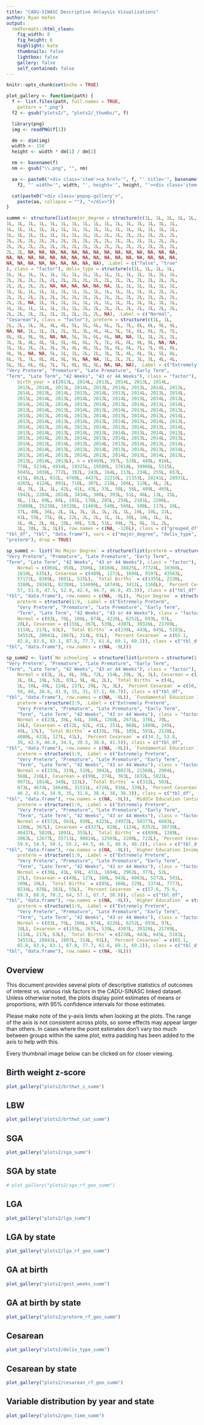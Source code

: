 ```yaml
---
title: "CADU-SINASC Descriptive Anlaysis Visualizations"
author: Ryan Hafen
output:
  rmdformats::html_clean:
    fig_width: 8
    fig_height: 6
    highlight: kate
    thumbnails: false
    lightbox: false
    gallery: false
    self_contained: false
---
```



<link rel="stylesheet" href="lib/magnific-popup.css">
<script src="lib/jquery.magnific-popup.js"></script>

<style>
  .popup-gallery {
    width: 800px
  }
  .item {
    position: relative;
    padding: 0px;
    display: inline-block;
  }
  .item img {
    margin: 0px;
    padding: 0px;
  }
  .item-label {
    position: absolute;
    top: 0;
    width: 150px;
    text-align: center;
    background: black;
    opacity: 0.6;
    color: white;
  }
  .mfp-title {
    color: darkgray !important;
    padding-left: 10px !important;
  }
  .mfp-counter {
    color: darkgray !important;
    padding-right: 10px !important;
  }
</style>

<script>
$(document).ready(function() {
	$('.popup-gallery').magnificPopup({
		delegate: 'a',
		type: 'image',
		tLoading: 'Loading plot #%curr%...',
		mainClass: 'mfp-img-mobile',
		gallery: {
			enabled: true,
			navigateByImgClick: true,
			preload: [0,1] // Will preload 0 - before current, and 1 after the current image
		},
		image: {
			tError: '<a href="%url%">The plot #%curr%</a> could not be loaded.',
			titleSrc: function(item) {
				return item.el.attr('title');
			}
		}
	});
});
</script>

```r
knitr::opts_chunk$set(echo = TRUE)

plot_gallery <- function(path) {
  f <- list.files(path, full.names = TRUE,
    pattern = ".png")
  f2 <- gsub("plots2/", "plots2/_thumbs/", f)

  library(png)
  img <- readPNG(f[1])

  dm <- dim(img)
  width <- 150
  height <- width * dm[1] / dm[2]

  nm <- basename(f)
  nm <- gsub("\\.png", "", nm)

  aa <- paste0("<div class='item'><a href='", f, "' title='", basename(path), "/", nm, ".png'><img src='",
    f2, "' width='", width, "', height='", height, "'><div class='item-label'>", nm, "</div></a></div>")

  cat(paste0("<div class='popup-gallery'>",
    paste(aa, collapse = ""), "</div>"))
}

summm <- structure(list(major_degree = structure(c(1L, 1L, 1L, 1L, 1L, 
1L, 1L, 1L, 1L, 1L, 1L, 1L, 1L, 1L, 1L, 1L, 1L, 1L, 1L, 1L, 1L, 
1L, 1L, 1L, 1L, 1L, 1L, 1L, 1L, 1L, 1L, 1L, 1L, 1L, 1L, 1L, 1L, 
1L, 1L, 1L, 1L, 1L, 1L, 1L, 1L, 1L, 2L, 2L, 2L, 2L, 2L, 2L, 2L, 
2L, 2L, 2L, 2L, 2L, 2L, 2L, 2L, 2L, 2L, 2L, 2L, 2L, 2L, 2L, 2L, 
2L, 2L, 2L, 2L, 2L, 2L, 2L, 2L, 2L, 2L, 2L, 2L, 2L, 2L, 2L, 2L, 
2L, 2L, NA, NA, NA, NA, NA, NA, NA, NA, NA, NA, NA, NA, NA, NA, 
NA, NA, NA, NA, NA, NA, NA, NA, NA, NA, NA, NA, NA, NA, NA, NA, 
NA, NA, NA, NA, NA, NA, NA, NA, NA), .Label = c("false", "true"
), class = "factor"), deliv_type = structure(c(1L, 1L, 1L, 1L, 
1L, 1L, 1L, 1L, 1L, 1L, 1L, 1L, 1L, 1L, 1L, 1L, 1L, 1L, 1L, 1L, 
2L, 2L, 2L, 2L, 2L, 2L, 2L, 2L, 2L, 2L, 2L, 2L, 2L, 2L, 2L, 2L, 
2L, 2L, 2L, 2L, NA, NA, NA, NA, NA, NA, 1L, 1L, 1L, 1L, 1L, 1L, 
1L, 1L, 1L, 1L, 1L, 1L, 1L, 1L, 1L, 1L, 1L, 1L, 1L, 1L, 2L, 2L, 
2L, 2L, 2L, 2L, 2L, 2L, 2L, 2L, 2L, 2L, 2L, 2L, 2L, 2L, 2L, 2L, 
2L, 2L, NA, 1L, 1L, 1L, 1L, 1L, 1L, 1L, 1L, 1L, 1L, 1L, 1L, 1L, 
1L, 1L, 1L, 1L, 1L, 1L, 1L, 2L, 2L, 2L, 2L, 2L, 2L, 2L, 2L, 2L, 
2L, 2L, 2L, 2L, 2L, 2L, 2L, 2L, 2L, NA), .Label = c("Normal", 
"Cesarean"), class = "factor"), preterm = structure(c(1L, 1L, 
2L, 2L, 3L, 3L, 4L, 4L, 5L, 5L, 6L, 6L, 7L, 7L, 8L, 8L, 9L, 9L, 
NA, NA, 1L, 1L, 2L, 2L, 3L, 3L, 4L, 4L, 5L, 5L, 6L, 6L, 7L, 7L, 
8L, 8L, 9L, 9L, NA, NA, 5L, 5L, 6L, 6L, NA, NA, 1L, 1L, 2L, 2L, 
3L, 3L, 4L, 4L, 5L, 5L, 6L, 6L, 7L, 7L, 8L, 8L, 9L, 9L, NA, NA, 
1L, 1L, 2L, 2L, 3L, 3L, 4L, 4L, 5L, 5L, 6L, 6L, 7L, 7L, 8L, 8L, 
9L, 9L, NA, NA, 5L, 1L, 1L, 2L, 2L, 3L, 3L, 4L, 4L, 5L, 5L, 6L, 
6L, 7L, 7L, 8L, 8L, 9L, 9L, NA, NA, 1L, 2L, 2L, 3L, 3L, 4L, 4L, 
5L, 5L, 6L, 6L, 7L, 7L, 8L, 8L, 9L, NA, NA, NA), .Label = c("Extremely Preterm", 
"Very Preterm", "Premature", "Late Premature", "Early Term", 
"Term", "Late Term", "42 Weeks", "43 or 44 Weeks"), class = "factor"), 
    birth_year = c(2013L, 2014L, 2013L, 2014L, 2013L, 2014L, 
    2013L, 2014L, 2013L, 2014L, 2013L, 2014L, 2013L, 2014L, 2013L, 
    2014L, 2013L, 2014L, 2013L, 2014L, 2013L, 2014L, 2013L, 2014L, 
    2013L, 2014L, 2013L, 2014L, 2013L, 2014L, 2013L, 2014L, 2013L, 
    2014L, 2013L, 2014L, 2013L, 2014L, 2013L, 2014L, 2013L, 2014L, 
    2013L, 2014L, 2013L, 2014L, 2013L, 2014L, 2013L, 2014L, 2013L, 
    2014L, 2013L, 2014L, 2013L, 2014L, 2013L, 2014L, 2013L, 2014L, 
    2013L, 2014L, 2013L, 2014L, 2013L, 2014L, 2013L, 2014L, 2013L, 
    2014L, 2013L, 2014L, 2013L, 2014L, 2013L, 2014L, 2013L, 2014L, 
    2013L, 2014L, 2013L, 2014L, 2013L, 2014L, 2013L, 2014L, 2013L, 
    2013L, 2014L, 2013L, 2014L, 2013L, 2014L, 2013L, 2014L, 2013L, 
    2014L, 2013L, 2014L, 2013L, 2014L, 2013L, 2014L, 2013L, 2014L, 
    2013L, 2014L, 2013L, 2013L, 2014L, 2013L, 2014L, 2013L, 2014L, 
    2013L, 2014L, 2013L, 2014L, 2013L, 2014L, 2013L, 2014L, 2013L, 
    2013L, 2014L, 2013L), n = c(469L, 397L, 518L, 440L, 816L, 
    770L, 5234L, 4934L, 19325L, 19500L, 37818L, 39906L, 5315L, 
    5045L, 1038L, 772L, 392L, 243L, 164L, 113L, 234L, 255L, 657L, 
    615L, 862L, 832L, 4760L, 4437L, 22210L, 21353L, 28241L, 28931L, 
    4265L, 4124L, 891L, 710L, 307L, 218L, 106L, 119L, 4L, 2L, 
    4L, 5L, 1L, 1L, 42L, 41L, 43L, 33L, 50L, 56L, 409L, 465L, 
    1942L, 2284L, 2818L, 3434L, 300L, 393L, 51L, 46L, 13L, 15L, 
    9L, 11L, 69L, 86L, 191L, 176L, 285L, 254L, 2101L, 2206L, 
    15088L, 15238L, 10320L, 11469L, 548L, 566L, 100L, 117L, 26L, 
    37L, 40L, 36L, 2L, 1L, 3L, 1L, 1L, 2L, 1L, 10L, 10L, 22L, 
    43L, 55L, 75L, 8L, 22L, 2L, 2L, 1L, 1L, 30L, 10L, 1L, 1L, 
    1L, 4L, 2L, 6L, 10L, 40L, 53L, 51L, 49L, 7L, 6L, 1L, 2L, 
    1L, 38L, 3L, 1L)), row.names = c(NA, -126L), class = c("grouped_df", 
"tbl_df", "tbl", "data.frame"), vars = c("major_degree", "deliv_type", 
"preterm"), drop = TRUE)

sp_summ1 <- list(`No Major Degree` = structure(list(preterm = structure(1:9, .Label = c("Extremely Preterm", 
"Very Preterm", "Premature", "Late Premature", "Early Term", 
"Term", "Late Term", "42 Weeks", "43 or 44 Weeks"), class = "factor"), 
    Normal = c(866L, 958L, 1586L, 10168L, 38825L, 77724L, 10360L, 
    1810L, 635L), Cesarean = c(489L, 1272L, 1694L, 9197L, 43563L, 
    57172L, 8389L, 1601L, 525L), `Total Births` = c(1355L, 2230L, 
    3280L, 19365L, 82388L, 134896L, 18749L, 3411L, 1160L), `Percent Cesarean` = c(36.1, 
    57, 51.6, 47.5, 52.9, 42.4, 44.7, 46.9, 45.3)), class = c("tbl_df", 
"tbl", "data.frame"), row.names = c(NA, -9L)), `Major Degree` = structure(list(
    preterm = structure(1:9, .Label = c("Extremely Preterm", 
    "Very Preterm", "Premature", "Late Premature", "Early Term", 
    "Term", "Late Term", "42 Weeks", "43 or 44 Weeks"), class = "factor"), 
    Normal = c(83L, 76L, 106L, 874L, 4226L, 6252L, 693L, 97L, 
    28L), Cesarean = c(155L, 367L, 539L, 4307L, 30326L, 21789L, 
    1114L, 217L, 63L), `Total Births` = c(238L, 443L, 645L, 5181L, 
    34552L, 28041L, 1807L, 314L, 91L), `Percent Cesarean` = c(65.1, 
    82.8, 83.6, 83.1, 87.8, 77.7, 61.6, 69.1, 69.2)), class = c("tbl_df", 
"tbl", "data.frame"), row.names = c(NA, -9L)))

sp_summ2 <- list(`No schooling` = structure(list(preterm = structure(1:9, .Label = c("Extremely Preterm", 
"Very Preterm", "Premature", "Late Premature", "Early Term", 
"Term", "Late Term", "42 Weeks", "43 or 44 Weeks"), class = "factor"), 
    Normal = c(2L, 1L, 4L, 30L, 72L, 154L, 20L, 3L, 1L), Cesarean = c(2L, 
    1L, 6L, 19L, 52L, 83L, 9L, 4L, 2L), `Total Births` = c(4L, 
    2L, 10L, 49L, 124L, 237L, 29L, 7L, 3L), `Percent Cesarean` = c(50, 
    50, 60, 38.8, 41.9, 35, 31, 57.1, 66.7)), class = c("tbl_df", 
"tbl", "data.frame"), row.names = c(NA, -9L)), `Fundamental Education I (1ª a 4ª série)` = structure(list(
    preterm = structure(1:9, .Label = c("Extremely Preterm", 
    "Very Preterm", "Premature", "Late Premature", "Early Term", 
    "Term", "Late Term", "42 Weeks", "43 or 44 Weeks"), class = "factor"), 
    Normal = c(23L, 36L, 64L, 340L, 1260L, 2671L, 376L, 78L, 
    24L), Cesarean = c(12L, 42L, 41L, 251L, 868L, 1409L, 245L, 
    49L, 17L), `Total Births` = c(35L, 78L, 105L, 591L, 2128L, 
    4080L, 621L, 127L, 41L), `Percent Cesarean` = c(34.3, 53.8, 
    39, 42.5, 40.8, 34.5, 39.5, 38.6, 41.5)), class = c("tbl_df", 
"tbl", "data.frame"), row.names = c(NA, -9L)), `Fundamental Education II (5ª a 8ª série)` = structure(list(
    preterm = structure(1:9, .Label = c("Extremely Preterm", 
    "Very Preterm", "Premature", "Late Premature", "Early Term", 
    "Term", "Late Term", "42 Weeks", "43 or 44 Weeks"), class = "factor"), 
    Normal = c(233L, 319L, 510L, 3042L, 10827L, 21560L, 2904L, 
    568L, 216L), Cesarean = c(99L, 274L, 363L, 1632L, 5821L, 
    9971L, 1814L, 348L, 123L), `Total Births` = c(332L, 593L, 
    873L, 4674L, 16648L, 31531L, 4718L, 916L, 339L), `Percent Cesarean` = c(29.8, 
    46.2, 41.6, 34.9, 35, 31.6, 38.4, 38, 36.3)), class = c("tbl_df", 
"tbl", "data.frame"), row.names = c(NA, -9L)), `Middle Education (antigo 2º Grau)` = structure(list(
    preterm = structure(1:9, .Label = c("Extremely Preterm", 
    "Very Preterm", "Premature", "Late Premature", "Early Term", 
    "Term", "Late Term", "42 Weeks", "43 or 44 Weeks"), class = "factor"), 
    Normal = c(572L, 561L, 939L, 6325L, 24972L, 50377L, 6683L, 
    1109L, 367L), Cesarean = c(327L, 828L, 1124L, 6352L, 30739L, 
    40437L, 5820L, 1091L, 355L), `Total Births` = c(899L, 1389L, 
    2063L, 12677L, 55711L, 90814L, 12503L, 2200L, 722L), `Percent Cesarean` = c(36.4, 
    59.6, 54.5, 50.1, 55.2, 44.5, 46.5, 49.6, 49.2)), class = c("tbl_df", 
"tbl", "data.frame"), row.names = c(NA, -9L)), `Higher Education Incomplete` = structure(list(
    preterm = structure(1:9, .Label = c("Extremely Preterm", 
    "Very Preterm", "Premature", "Late Premature", "Early Term", 
    "Term", "Late Term", "42 Weeks", "43 or 44 Weeks"), class = "factor"), 
    Normal = c(36L, 41L, 69L, 431L, 1694L, 2962L, 377L, 52L, 
    27L), Cesarean = c(49L, 127L, 160L, 943L, 6083L, 5272L, 501L, 
    109L, 28L), `Total Births` = c(85L, 168L, 229L, 1374L, 7777L, 
    8234L, 878L, 161L, 55L), `Percent Cesarean` = c(57.6, 75.6, 
    69.9, 68.6, 78.2, 64, 57.1, 67.7, 50.9)), class = c("tbl_df", 
"tbl", "data.frame"), row.names = c(NA, -9L)), `Higher Education` = structure(list(
    preterm = structure(1:9, .Label = c("Extremely Preterm", 
    "Very Preterm", "Premature", "Late Premature", "Early Term", 
    "Term", "Late Term", "42 Weeks", "43 or 44 Weeks"), class = "factor"), 
    Normal = c(83L, 76L, 106L, 874L, 4226L, 6252L, 693L, 97L, 
    28L), Cesarean = c(155L, 367L, 539L, 4307L, 30326L, 21789L, 
    1114L, 217L, 63L), `Total Births` = c(238L, 443L, 645L, 5181L, 
    34552L, 28041L, 1807L, 314L, 91L), `Percent Cesarean` = c(65.1, 
    82.8, 83.6, 83.1, 87.8, 77.7, 61.6, 69.1, 69.2)), class = c("tbl_df", 
"tbl", "data.frame"), row.names = c(NA, -9L)))
```

## Overview

This document provides several plots of descriptive statistics of outcomes of interest vs. various risk factors in the CADU-SINASC linked dataset. Unless otherwise noted, the plots display point estimates of means or proportions, with 95% confidence intervals for those estimates.

Please make note of the y-axis limits when looking at the plots. The range of the axis is not consistent across plots, so some effects may appear larger than others. In cases where the point estimates don't vary too much between groups within the same plot, extra padding has been added to the axis to help with this.

Every thumbnail image below can be clicked on for closer viewing.

## Birth weight z-score

```r
plot_gallery("plots2/brthwt_z_summ")
```

## LBW

```r
plot_gallery("plots2/brthwt_cat_summ")
```

## SGA

```r
plot_gallery("plots2/sga_summ")
```

## SGA by state

```r
# plot_gallery("plots2/sga_rf_geo_summ")
```

## LGA

```r
plot_gallery("plots2/lga_summ")
```

## LGA by state

```r
plot_gallery("plots2/lga_rf_geo_summ")
```

## GA at birth

```r
plot_gallery("plots2/gest_weeks_summ")
```

## GA at birth by state

```r
plot_gallery("plots2/preterm_rf_geo_summ")
```

## Cesarean

```r
plot_gallery("plots2/deliv_type_summ")
```

## Cesarean by state

```r
plot_gallery("plots2/cesarean_rf_geo_summ")
```

## Variable distribution by year and state

```r
plot_gallery("plots2/geo_time_summ")
```
